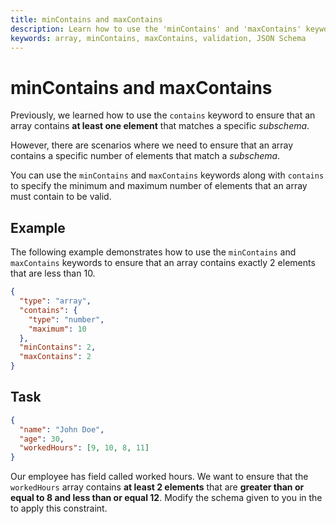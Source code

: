 ```yaml
---
title: minContains and maxContains
description: Learn how to use the 'minContains' and 'maxContains' keywords in JSON Schema to ensure that arrays contain a specific number of elements.
keywords: array, minContains, maxContains, validation, JSON Schema
---
```



# minContains and maxContains

Previously, we learned how to use the `contains` keyword to ensure that an array contains **at least one element** that matches a specific *subschema*. 

However, there are scenarios where we need to ensure that an array contains a specific number of elements that match a *subschema*.

You can use the `minContains` and `maxContains` keywords along with `contains` to specify the minimum and maximum number of elements that an array must contain to be valid.

## Example

The following example demonstrates how to use the `minContains` and `maxContains` keywords to ensure that an array contains exactly 2 elements that are less than 10.

```json
{
  "type": "array",
  "contains": {
    "type": "number",
    "maximum": 10
  },
  "minContains": 2,
  "maxContains": 2
}
```

## Task


```json highlightLineStart={4}
{
  "name": "John Doe",
  "age": 30,
  "workedHours": [9, 10, 8, 11]
}
```

Our employee has field called worked hours. We want to ensure that the `workedHours` array contains **at least 2 elements** that are **greater than or equal to 8 and less than or equal 12**. Modify the schema given to you in the <SideEditorLink/> to apply this constraint.


